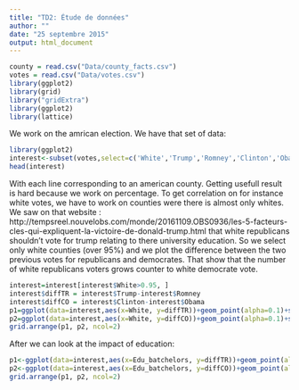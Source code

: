 ```yaml
---
title: "TD2: Étude de données"
author: ""
date: "25 septembre 2015"
output: html_document
---
```



```r
county = read.csv("Data/county_facts.csv")
votes = read.csv("Data/votes.csv")
library(ggplot2)
library(grid)
library("gridExtra")
library(ggplot2)
library(lattice)
```
We work on the amrican election. We have that set of data:
```r
library(ggplot2)
interest<-subset(votes,select=c('White','Trump','Romney','Clinton','Obama','Edu_batchelors'))
head(interest)
```
With each line corresponding to an american county.
Getting usefull result is hard because we work on percentage. To get correlation on for instance white votes, we have to work on counties were there is almost only whites. We saw on that website : http://tempsreel.nouvelobs.com/monde/20161109.OBS0936/les-5-facteurs-cles-qui-expliquent-la-victoire-de-donald-trump.html that white republicans shouldn't vote for trump relating to there university education. So we select only white counties (over 95%) and we plot the difference between the two previous votes for republicans and democrates. That show that the number of white republicans voters grows counter to white democrate vote.
```r

interest=interest[interest$White>0.95, ]
interest$diffTR = interest$Trump-interest$Romney
interest$diffCO = interest$Clinton-interest$Obama
p1=ggplot(data=interest,aes(x=White, y=diffTR))+geom_point(alpha=0.1)+stat_summary(fun.y = "median", colour = "red", size = 2, geom = "point")+ggtitle("White counties republican vote evolution")
p2=ggplot(data=interest,aes(x=White, y=diffCO))+geom_point(alpha=0.1)+stat_summary(fun.y = "median", colour = "red", size = 2, geom = "point")+ggtitle("White counties democrate vote evolution")
grid.arrange(p1, p2, ncol=2)
```
After we can look at the impact of education:  
```r
p1<-ggplot(data=interest,aes(x=Edu_batchelors, y=diffTR))+geom_point(alpha=0.1)+ggtitle("White counties democrate vote evolution regarding education")
p2<-ggplot(data=interest,aes(x=Edu_batchelors, y=diffCO))+geom_point(alpha=0.1)+ggtitle("White counties democrate vote evolution regarding education")
grid.arrange(p1, p2, ncol=2)
```

